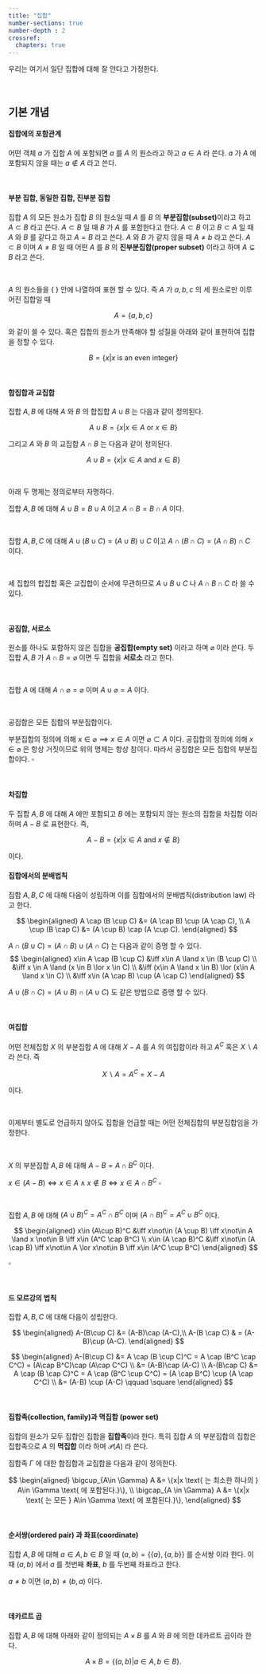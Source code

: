 ```yaml
---
title: "집합"
number-sections: true
number-depth : 2
crossref:
  chapters: true
---
```



우리는 여기서 일단 집합에 대해 잘 안다고 가정한다. 

</br>

## 기본 개념

::: {.callout-note appearance="simple" icon="false"}

::: {#def-set_and_element}

#### 집합에의 포함관계

어떤 객체 $a$ 가 집합 $A$ 에 포함되면 $a$ 를 $A$ 의 원소라고 하고 $a\in A$ 라 쓴다. $a$ 가 $A$ 에 포함되지 않을 때는 $a\not\in A$ 라고 쓴다.


::: 
:::

</br>

::: {.callout-note appearance="simple" icon="false"}

::: {#def-subset}

#### 부분 집합, 동일한 집합, 진부분 집합

집합 $A$ 의 모든 원소가 집합 $B$ 의 원소일 때 $A$ 를 $B$ 의 **부분집합(subset)**이라고 하고 $A \subset B$ 라고 쓴다. $A\subset B$ 일 때 $B$ 가 $A$ 를 포함한다고 한다. $A \subset B$ 이고 $B \subset A$ 일 때 $A$ 와 $B$ 를 같다고 하고 $A=B$ 라고 쓴다. $A$ 와 $B$ 가 같지 않을 때 $A \ne b$ 라고 쓴다. $A \subset B$ 이며 $A\ne B$ 일 때 어떤 $A$ 를 $B$ 의 **진부분집합(proper subset)** 이라고 하며 $A \subsetneq B$ 라고 쓴다.


::: 
:::


</br>

$A$ 의 원소들을 $\{\;\}$ 안에 나열하여 표현 할 수 있다. 즉 $A$ 가 $a,\,b,\,c$ 의 세 원소로만 이루어진 집합일 때 

$$
A = \{a,\,b,\,c\}
$$

와 같이 쓸 수 있다. 혹은 집합의 원소가 만족해야 할 성질을 아래와 같이 표현하여 집합을 정할 수 있다.

$$
B=\{x | x \text{ is an even integer}\}
$$


</br>


::: {.callout-note appearance="simple" icon="false"}

::: {#def-union_and_intersection_of_sets}

#### 합집합과 교집합

집합 $A,\, B$ 에 대해 $A$ 와 $B$ 의 합집합 $A \cup B$ 는 다음과 같이 정의된다.

$$
A \cup B = \{x | x\in A \text{ or }x \in B\}
$$

그리고 $A$ 와 $B$ 의 교집합 $A \cap B$ 는 다음과 같이 정의된다.

$$
A \cup B = \{ x | x\in A \text{ and } x \in B\}
$$

::: 
:::

</br>

아래 두 명제는 정의로부터 자명하다. 

::: {#prp-associativity_of_union_and_intersection}

집합 $A,\,B$ 에 대해 $A \cup B = B \cup A$ 이고 $A \cap B = B \cap A$ 이다. 

:::


</br>

::: {#prp-commutativity_of_union_and_intersection}

집합 $A,\,B,\, C$ 에 대해 $A \cup (B \cup C) = (A \cup B) \cup C$ 이고 $A \cap (B\cap C) = (A \cap B) \cap C$ 이다. 

:::

</br>

세 집합의 합집합 혹은 교집합이 순서에 무관하므로 $A\cup B \cup C$ 나 $A \cap B \cap C$ 라 쓸 수 있다.




</br>

::: {.callout-note appearance="simple" icon="false"}

::: {#def-empty_set}

#### 공집합, 서로소

원소를 하나도 포함하지 않은 집합을 **공집합(empty set)** 이라고 하며 $\varnothing$ 이라 쓴다. 두 집합 $A,\,B$ 가 $A\cap B=\varnothing$ 이면 두 집합을 **서로소** 라고 한다.


::: 
:::

</br>

::: {#prp-union_intersection_with_empty_set}

집합 $A$ 에 대해 $A \cap \varnothing = \varnothing$ 이며 $A \cup \varnothing = A$ 이다.

:::


</br>

::: {#thm-empty_set_is_subset_of_every_set}

공집합은 모든 집합의 부분집합이다.

:::

::: {.proof}

부분집합의 정의에 의해 $x\in \varnothing \implies x \in A$ 이면 $\varnothing \subset A$ 이다. 공집합의 정의에 의해 $x\in \varnothing$ 은 항상 거짓이므로 위의 명제는 항상 참이다. 따라서 공집합은 모든 집합의 부분집합이다. $\square$

:::

</br>

::: {.callout-note appearance="simple" icon="false"}

::: {#def-diffeence_of_two_sets}

#### 차집합

두 집합 $A,\,B$ 에 대해 $A$ 에만 포함되고 $B$ 에는 포함되지 않는 원소의 집합을 차집합 이라 하며 $A-B$ 로 표현한다. 즉, 

$$
A-B =\{x | x\in A \text{ and }x\not\in B\}
$$

이다. 

::: 
:::


::: {#prp-distribution_law_for_sets}

#### 집합에서의 분배법칙

집합 $A,\,B,\,C$ 에 대해 다음이 성립하며 이를 집합에서의 분배법칙(distribution law) 라고 한다.

$$
\begin{aligned}
A \cap (B \cup C) &= (A \cap B) \cup (A \cap C), \\
A \cup (B \cap C) &= (A \cup B) \cap (A \cup C).
\end{aligned}
$$

:::

::: {.proof}
$A \cap (B \cup C) = (A \cap B) \cup (A \cap C)$ 는 다음과 같이 증명 할 수 있다.
$$
\begin{aligned}
x\in A \cap (B \cup C) &\iff x\in A \land x \in (B \cup C) \\
&\iff x \in A \land (x \in B \lor x \in C) \\
&\iff (x\in A \land x \in B) \lor (x\in A \land x \in C) \\
&\iff x\in (A \cap B) \cup (A \cap C)
\end{aligned}
$$

$A \cup (B \cap C) = (A \cup B) \cap (A \cup C)$ 도 같은 방법으로 증명 할 수 있다.

:::

</br>

::: {.callout-note appearance="simple" icon="false"}

::: {#def-complement_of_set}

#### 여집합

어떤 전체집합 $X$ 의 부분집합 $A$ 에 대해 $X-A$ 를 $A$ 의 여집합이라 하고 $A^C$ 혹은 $X\backslash A$ 라 쓴다. 즉

$$
X\backslash A = A^C = X-A
$$

이다. 

::: 
:::

</br>


이제부터 별도로 언급하지 않아도 집합을 언급할 때는 어떤 전체집합의 부분집합임을 가정한다.

</br>

::: {#prp-difference_and_intersection}

$X$ 의 부분집합 $A,\,B$ 에 대해 $A-B = A \cap B^C$ 이다.

:::


::: {.proof}

$x\in (A-B) \iff x\in A \land x\not\in B \iff x\in A \cap B^C$ $\square$

:::

</br>

::: {#prp-complement_of_union_and_intersection}

집합 $A,\,B$ 에 대해 $(A\cup B)^C = A^C \cap B^C$ 이며 $(A \cap B)^C = A^C \cup B^C$ 이다. 

:::

::: {.proof}

$$
\begin{aligned}
x\in (A\cup B)^C &\iff x\not\in (A \cup B) \iff x\not\in A \land x \not\in B \iff x\in (A^C \cap B^C)  \\
x\in (A \cap B)^C &\iff x\not\in (A \cap B) \iff x\not\in A \lor x\not\in B \iff x\in (A^C \cup B^C) 
\end{aligned}
$$

$\square$
:::


</br>


::: {#thm-DeMorgrans_law}

#### 드 모르강의 법칙

집합 $A,\,B,\,C$ 에 대해 다음이 성립한다.

$$
\begin{aligned}
A-(B\cup C) &=  (A-B)\cap (A-C),\\
A-(B \cap C) & = (A-B)\cup (A-C).
\end{aligned}
$$

:::

::: {.proof}

$$
\begin{aligned}
A-(B\cup C) &=  A \cap (B \cup C)^C = A \cap (B^C \cap C^C) = (A\cap B^C)\cap (A\cap C^C) \\
&=  (A-B)\cap (A-C) \\
A-(B\cap C) &= A \cap (B \cap C)^C = A \cap (B^C \cup C^C) =  (A \cap B^C) \cup (A \cap C^C) \\
&= (A-B) \cup (A-C) \qquad \square
\end{aligned}
$$

:::


</br>

::: {.callout-note appearance="simple" icon="false"}

::: {#def-collection}

#### 집합족(collection, family)과 멱집합 (power set)

집합의 원소가 모두 집합인 집합을 **집합족**이라 한다. 특히 집합 $A$ 의 부분집합의 집합은 집합족으로 $A$ 의 **멱집합** 이라 하며 $\mathcal{P}(A)$ 라 쓴다. 


::: 
:::

집합족 $\Gamma$ 에 대한 합집합과 교집합을 다음과 같이 정의한다. 

$$
\begin{aligned}
\bigcup_{A\in \Gamma} A &= \{x|x \text{ 는 최소한 하나의 } A\in \Gamma \text{ 에 포함된다.}\}, \\
\bigcap_{A \in \Gamma} A &= \{x|x \text{ 는 모든 } A\in \Gamma \text{ 에 포함된다.}\},
\end{aligned}
$$

</br>

::: {.callout-note appearance="simple" icon="false"}

::: {#def-ordered_pair}

#### 순서쌍(ordered pair) 과 좌표(coordinate)

집합 $A,\,B$ 에 대해 $a\in A,\, b\in B$ 일 때 $(a,\,b) = \{ \{a\}, \, \{a, b\}\}$ 를 순서쌍 이라 한다. 이 때 $(a,\,b)$ 에서 $a$ 를 첫번째 **좌표**, $b$ 를 두번째 좌표라고 한다.


::: 
:::

::: {#exm-ordered_pair}

$a \ne b$ 이면 $(a,\,b) \ne (b,\,a)$ 이다. 
:::

</br>

::: {.callout-note appearance="simple" icon="false"}

::: {#def-cartesian_product}

#### 데카르트 곱

집합 $A,\,B$ 에 대해 아래와 같이 정의되는 $A\times B$ 를 $A$ 와 $B$ 에 의한 데카르트 곱이라 한다.

$$
A \times B = \{(a,b)| a\in A,\, b\in B\}.
$$

::: 
:::

</br>